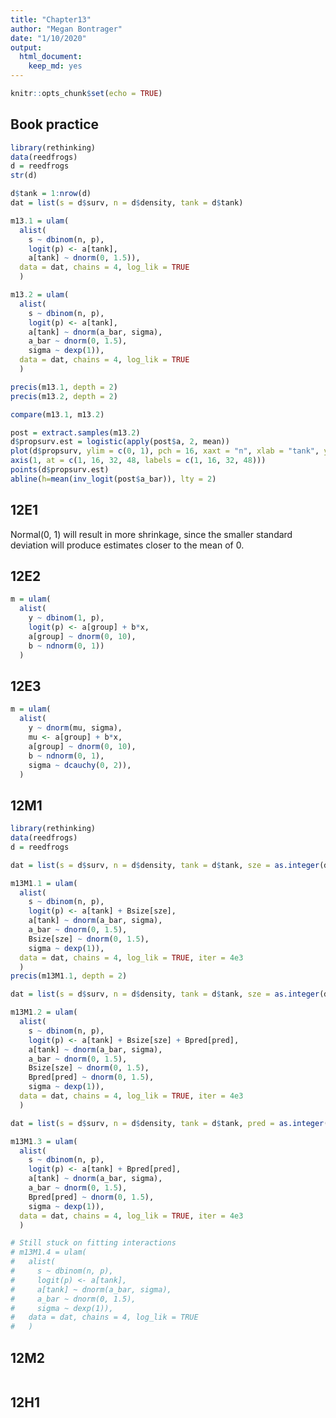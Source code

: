 ```yaml
---
title: "Chapter13"
author: "Megan Bontrager"
date: "1/10/2020"
output: 
  html_document: 
    keep_md: yes
---
```


```r
knitr::opts_chunk$set(echo = TRUE)
```

## Book practice

```r
library(rethinking)
data(reedfrogs)
d = reedfrogs
str(d)

d$tank = 1:nrow(d)
dat = list(s = d$surv, n = d$density, tank = d$tank)
```

```r
m13.1 = ulam(
  alist(
    s ~ dbinom(n, p),
    logit(p) <- a[tank],
    a[tank] ~ dnorm(0, 1.5)),
  data = dat, chains = 4, log_lik = TRUE
  )

m13.2 = ulam(
  alist(
    s ~ dbinom(n, p),
    logit(p) <- a[tank],
    a[tank] ~ dnorm(a_bar, sigma),
    a_bar ~ dnorm(0, 1.5),
    sigma ~ dexp(1)),
  data = dat, chains = 4, log_lik = TRUE
  )
```

```r

precis(m13.1, depth = 2)
precis(m13.2, depth = 2)

compare(m13.1, m13.2)

post = extract.samples(m13.2)
d$propsurv.est = logistic(apply(post$a, 2, mean))
plot(d$propsurv, ylim = c(0, 1), pch = 16, xaxt = "n", xlab = "tank", ylab = "Proportion survival", col = rangi2)
axis(1, at = c(1, 16, 32, 48, labels = c(1, 16, 32, 48)))
points(d$propsurv.est)
abline(h=mean(inv_logit(post$a_bar)), lty = 2)

```



## 12E1

Normal(0, 1) will result in more shrinkage, since the smaller standard deviation will produce estimates closer to the mean of 0.


## 12E2

```r
m = ulam(
  alist(
    y ~ dbinom(1, p),
    logit(p) <- a[group] + b*x,
    a[group] ~ dnorm(0, 10),
    b ~ ndnorm(0, 1))
  )
```

## 12E3

```r
m = ulam(
  alist(
    y ~ dnorm(mu, sigma),
    mu <- a[group] + b*x,
    a[group] ~ dnorm(0, 10),
    b ~ ndnorm(0, 1),
    sigma ~ dcauchy(0, 2)),
  )
```

## 12M1

```r

library(rethinking)
data(reedfrogs)
d = reedfrogs

dat = list(s = d$surv, n = d$density, tank = d$tank, sze = as.integer(d$size))

m13M1.1 = ulam(
  alist(
    s ~ dbinom(n, p),
    logit(p) <- a[tank] + Bsize[sze],
    a[tank] ~ dnorm(a_bar, sigma),
    a_bar ~ dnorm(0, 1.5),
    Bsize[sze] ~ dnorm(0, 1.5),
    sigma ~ dexp(1)),
  data = dat, chains = 4, log_lik = TRUE, iter = 4e3
  )
precis(m13M1.1, depth = 2)

dat = list(s = d$surv, n = d$density, tank = d$tank, sze = as.integer(d$size), pred = as.integer(d$pred))

m13M1.2 = ulam(
  alist(
    s ~ dbinom(n, p),
    logit(p) <- a[tank] + Bsize[sze] + Bpred[pred],
    a[tank] ~ dnorm(a_bar, sigma),
    a_bar ~ dnorm(0, 1.5),
    Bsize[sze] ~ dnorm(0, 1.5),
    Bpred[pred] ~ dnorm(0, 1.5),
    sigma ~ dexp(1)),
  data = dat, chains = 4, log_lik = TRUE, iter = 4e3
  )

dat = list(s = d$surv, n = d$density, tank = d$tank, pred = as.integer(d$pred))

m13M1.3 = ulam(
  alist(
    s ~ dbinom(n, p),
    logit(p) <- a[tank] + Bpred[pred],
    a[tank] ~ dnorm(a_bar, sigma),
    a_bar ~ dnorm(0, 1.5),
    Bpred[pred] ~ dnorm(0, 1.5),
    sigma ~ dexp(1)),
  data = dat, chains = 4, log_lik = TRUE, iter = 4e3
  )

# Still stuck on fitting interactions
# m13M1.4 = ulam(
#   alist(
#     s ~ dbinom(n, p),
#     logit(p) <- a[tank],
#     a[tank] ~ dnorm(a_bar, sigma),
#     a_bar ~ dnorm(0, 1.5),
#     sigma ~ dexp(1)),
#   data = dat, chains = 4, log_lik = TRUE
#   )
```

## 12M2

```r

```

## 12H1

```r

```

